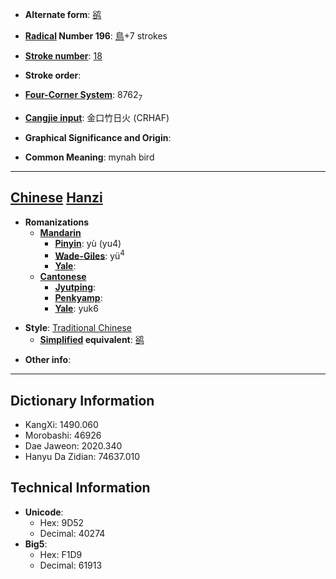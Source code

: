 * '''Alternate form''': [[鹆]]

* '''[[Wiktionary:Chinese radical index| Radical]] Number 196''': [[Wiktionary:Chinese radical index 鳥|鳥]]+7 strokes

* '''[[Wiktionary:Chinese total strokes index|Stroke number]]''': [[Wiktionary:Chinese total strokes index 18|18]]

* '''Stroke order''': 

* '''[[Wiktionary:Chinese four corner index|Four-Corner System]]''': 8762<sub>7</sub>

* '''[[Wiktionary:Chinese Cangjie index|Cangjie input]]''': 金口竹日火 (CRHAF)

* '''Graphical Significance and Origin''': 

* '''Common Meaning''': mynah bird

----

== [[Chinese]] [[Hanzi]] ==

* '''Romanizations'''
** '''[[Mandarin]]'''
*** '''[[Pinyin]]''': yù (yu4)
*** '''[[Wade-Giles]]''': yü<sup>4</sup>
*** '''[[Yale]]''': 
** '''[[Cantonese]]'''
*** '''[[Jyutping]]''':
*** '''[[Penkyamp]]''': 
*** '''[[Yale]]''': yuk6

* '''Style''': [[Traditional Chinese]] 
** '''[[Simplified Chinese|Simplified]] equivalent''': [[鹆]]

* '''Other info''': 

----

== Dictionary Information ==

* KangXi: 1490.060
* Morobashi: 46926
* Dae Jaweon: 2020.340
* Hanyu Da Zidian: 74637.010

== Technical Information ==

* '''Unicode''':
** Hex: 9D52
** Decimal: 40274
* '''Big5''':
** Hex: F1D9
** Decimal: 61913